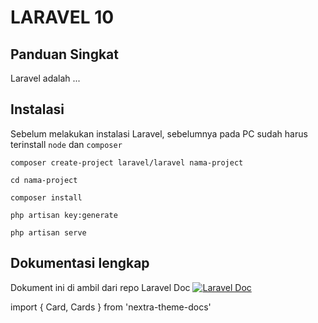 # LARAVEL 10


## Panduan Singkat

Laravel adalah ...

## Instalasi
Sebelum melakukan instalasi Laravel, sebelumnya pada PC sudah harus terinstall `node` dan `composer`

```composer create-project laravel/laravel nama-project```

```cd nama-project```

```composer install```

```php artisan key:generate```

```php artisan serve```

## Dokumentasi lengkap
Dokument ini di ambil dari repo Laravel Doc
[![Laravel Doc](https://github-readme-stats.vercel.app/api/pin/?username=laravel&repo=docs)](https://github.com/laravel/docs)

import { Card, Cards } from 'nextra-theme-docs'

<Cards>
  <Card title="Prologue" href="/laravel/Prologue/releases"/>
  <Card title="Started" href="/laravel/Prologue/releases"/>
</Cards>
